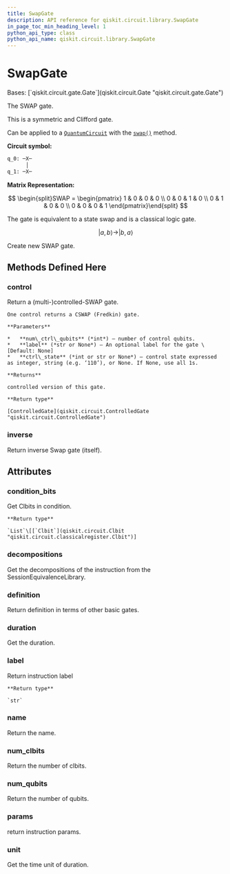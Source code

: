 ```yaml
---
title: SwapGate
description: API reference for qiskit.circuit.library.SwapGate
in_page_toc_min_heading_level: 1
python_api_type: class
python_api_name: qiskit.circuit.library.SwapGate
---
```


# SwapGate

<Class id="qiskit.circuit.library.SwapGate" isDedicatedPage={true} github="https://github.com/qiskit/qiskit/tree/stable/0.23/qiskit/circuit/library/standard_gates/swap.py" signature="SwapGate(label=None)">
  Bases: [`qiskit.circuit.gate.Gate`](qiskit.circuit.Gate "qiskit.circuit.gate.Gate")

  The SWAP gate.

  This is a symmetric and Clifford gate.

  Can be applied to a [`QuantumCircuit`](qiskit.circuit.QuantumCircuit "qiskit.circuit.QuantumCircuit") with the [`swap()`](qiskit.circuit.QuantumCircuit#swap "qiskit.circuit.QuantumCircuit.swap") method.

  **Circuit symbol:**

  ```python
  q_0: ─X─
        │
  q_1: ─X─
  ```

  **Matrix Representation:**

$$
\begin{split}SWAP =
\begin{pmatrix}
1 & 0 & 0 & 0 \\
0 & 0 & 1 & 0 \\
0 & 1 & 0 & 0 \\
0 & 0 & 0 & 1
\end{pmatrix}\end{split}
$$

  The gate is equivalent to a state swap and is a classical logic gate.

$$
|a, b\rangle \rightarrow |b, a\rangle
$$

  Create new SWAP gate.

  ## Methods Defined Here

  ### control

  <Function id="qiskit.circuit.library.SwapGate.control" signature="SwapGate.control(num_ctrl_qubits=1, label=None, ctrl_state=None)">
    Return a (multi-)controlled-SWAP gate.

    One control returns a CSWAP (Fredkin) gate.

    **Parameters**

    *   **num\_ctrl\_qubits** (*int*) – number of control qubits.
    *   **label** (*str or None*) – An optional label for the gate \[Default: None]
    *   **ctrl\_state** (*int or str or None*) – control state expressed as integer, string (e.g. ‘110’), or None. If None, use all 1s.

    **Returns**

    controlled version of this gate.

    **Return type**

    [ControlledGate](qiskit.circuit.ControlledGate "qiskit.circuit.ControlledGate")
  </Function>

  ### inverse

  <Function id="qiskit.circuit.library.SwapGate.inverse" signature="SwapGate.inverse()">
    Return inverse Swap gate (itself).
  </Function>

  ## Attributes

  ### condition\_bits

  <Attribute id="qiskit.circuit.library.SwapGate.condition_bits">
    Get Clbits in condition.

    **Return type**

    `List`\[[`Clbit`](qiskit.circuit.Clbit "qiskit.circuit.classicalregister.Clbit")]
  </Attribute>

  ### decompositions

  <Attribute id="qiskit.circuit.library.SwapGate.decompositions">
    Get the decompositions of the instruction from the SessionEquivalenceLibrary.
  </Attribute>

  ### definition

  <Attribute id="qiskit.circuit.library.SwapGate.definition">
    Return definition in terms of other basic gates.
  </Attribute>

  ### duration

  <Attribute id="qiskit.circuit.library.SwapGate.duration">
    Get the duration.
  </Attribute>

  ### label

  <Attribute id="qiskit.circuit.library.SwapGate.label">
    Return instruction label

    **Return type**

    `str`
  </Attribute>

  ### name

  <Attribute id="qiskit.circuit.library.SwapGate.name">
    Return the name.
  </Attribute>

  ### num\_clbits

  <Attribute id="qiskit.circuit.library.SwapGate.num_clbits">
    Return the number of clbits.
  </Attribute>

  ### num\_qubits

  <Attribute id="qiskit.circuit.library.SwapGate.num_qubits">
    Return the number of qubits.
  </Attribute>

  ### params

  <Attribute id="qiskit.circuit.library.SwapGate.params">
    return instruction params.
  </Attribute>

  ### unit

  <Attribute id="qiskit.circuit.library.SwapGate.unit">
    Get the time unit of duration.
  </Attribute>
</Class>

